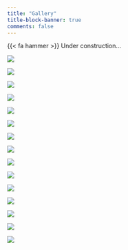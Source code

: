 ```yaml
---
title: "Gallery"
title-block-banner: true
comments: false
---
```


{{< fa hammer >}} Under construction...

::: {layout-ncol=3}

![](img/messor_structor_small.jpg)

![](img/bee1_small.jpg)

![](img/caterpillar_small.jpg)

![](img/ephem1_small.jpg)

![](img/grasshopper_small.jpg)

![](img/lasius_grandis_small.jpg)

![](img/mantis1_small.jpg)

![](img/snail1_small.jpg)

![](img/solenopsis1_small.jpg)

![](img/spider1_small.jpg)

![](img/spider2_small.jpg)

![](img/spider3_small.jpg)

![](img/formica1_small.jpg)

![](img/macu1_small.jpg)

![](img/macu2_small.jpg)

:::